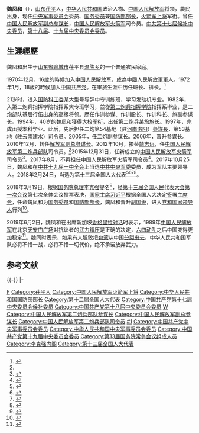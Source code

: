 {{Infobox Officeholder
|name = 魏凤和
|image name = Wei Fenghe 2019 Shangri-La Dialogue.jpg
|caption = 魏鳳和出席2019年[[香格里拉對話|香格里拉對話]]
|office = {{PRC}}[[国务委员|国务委员]]<br>（排名第一）
|premier = [[李克强|李克强]]
|alongside = [[王勇_(1955年12月)|王勇]]、[[王毅|王毅]]、[[肖捷|肖捷]]、[[赵克志|赵克志]]
|term_start = 2018年3月19日
|term_end =
|now1 = {{PRC}}[[中华人民共和国国防部部长|国防部部长]]
|premier1 = [[李克強|李克強]]
|1blankname1 = {{nowrap|军委主席}}
|1namedata1 = [[习近平|习近平]]
|predecessor1 = [[常万全|常万全]]
|successor1 = 
|term_start1 = 2018年3月19日
|term_end1 = 
|birthname =
|other_names =
|foreign_names =
|english_names =
|sex = 男
|date of birth = {{birth year and age|1954|2}}
|place of birth = {{CHN}}[[山东省|山东省]][[茌平县|茌平县]]
|date of death = 
|place of death = 
|nationality = {{CHN}}
|residence = [[北京市|北京市]]
|languages = [[汉语|汉语]]
|height =
|weight =
|unit = 战略导弹部队
|commands = [[中华人民共和国国防部|国防部]]<br>[[中国人民解放军火箭军|中国人民解放军火箭军]]<br>[[中国人民解放军第二炮兵部队|中国人民解放军第二炮兵部队]]<br>第二炮兵第53基地<br>第二炮兵第54基地813旅<br>第二炮兵第54基地813团发射1营1连3排
|party = {{CPC}}
|rank = [[File:PLA_General.svg|15px]] [[中国人民解放军上将|火箭军上将]]
|spouse = 
|relatives = 
|educate = 
* [[中国人民解放军国防大学|国防大学]]合同战役指挥专业
* [[中国人民解放军火箭军指挥学院|第二炮兵指挥学院]]指挥系
|work =
|award =
|rankrecord =
* 1994年9月被授予大校军衔
* 2004年7月晋升少将军衔
* 2008年7月晋升中将军衔
* 2012年11月晋升上将军衔
|allegiance = {{PRC}}
|serviceyears = 1970年至今
|branch = {{PLA-RF}}
|otherwork = [[国务委员|国务委员]]（排名第一）<br>[[中央军事委员会|中央军事委员会]]委员
}}

'''魏凤和'''（{{bd|1954年|2月||catIdx=W魏}}），[[山东省|山东]][[茌平县|茌平]]人，[[中华人民共和国|中华人民共和国]]政治人物、[[中国人民解放军|中国人民解放军]]将领，農民出身，现任[[中央军事委员会|中央军事委员会]]委员、[[国务委员|国务委员]]兼[[中华人民共和国国防部部长|国防部部长]]，[[中国人民解放军上将|火箭军上将]]军衔。曾任[[中国人民解放军总参谋部|中国人民解放军副总参谋长]]，[[中国人民解放军火箭军|中国人民解放军火箭军]]司令员。[[中国共产党第十七届中央委员会候补委员列表|中共第十七届候补中央委员]]，[[中国共产党第十八届中央委员会委员列表|第十八届]]、[[中国共产党第十九届中央委员会委员|十九届中央委员会委员]]。

==生涯經歷==
魏凤和出生于[[山东省|山东省]][[聊城市|聊城市]]茌平县[[温陈乡|温陈乡]]的一个普通农民家庭。

1970年12月，16歲的時候加入[[中国人民解放军|中国人民解放军]]，成為中國人民解放軍軍人。1972年1月，18歲的時候加入[[中国共产党|中国共产党]]。在軍旅生涯中历任班长、排长。<ref name="魏凤和同志简历">{{cite web |title=魏凤和同志简历 |url=http://www.gov.cn/guoqing/2018-03/19/content_5275628.htm |website=中国政府网 |accessdate=2022-02-07 |date=2018-03-19}}</ref>

21岁时，进入[[中华人民共和国国防科学技术工业委员会|国防科工委]]某大型号导弹中专训练班，学习发动机专业。1982年，入第二炮兵指挥学院指挥系大专班学习，並從[[中国人民解放军火箭军指挥学院|第二炮兵指挥学院]]指挥系毕业，是二炮部队基层行伍出身的高级将领。歷任作训参谋、作训股长、作训科长、旅副参谋长。1994年，40岁的魏凤和獲得[[大校|大校]][[中国人民解放军军衔|军衔]]，出任第二炮兵某旅[[旅长|旅长]]。1997年，完成函授本科学业。此后，先后担任二炮第54基地（驻[[河南省|河南]][[洛阳市|洛阳]]）[[參謀長|參謀長]]，第53基地（驻[[云南省|云南]][[建水县|建水]]）[[司令员|司令员]]。2005年，任二炮副参谋长。2006年，晋升参谋长。2010年12月，转任[[中国人民解放军总参谋部|解放军副总参谋长]]。2012年10月，接替[[靖志远|靖志远]]，任[[中国人民解放军火箭军|中国人民解放军第二炮兵部队]]司令员。<ref name="魏凤和同志简历" />2015年12月31日，任新成立的[[中国人民解放军火箭军|中国人民解放军火箭军]]司令员<ref>{{cite web |url = http://news.sina.com.cn/c/sz/2016-01-01/doc-ifxncyar6151663.shtml |title = 魏凤和任解放军火箭军司令员 王家胜任政委 |publisher = 新浪网 |accessdate = 2016-01-01 |archive-date = 2016-01-04 |archive-url = https://web.archive.org/web/20160104192832/http://news.sina.com.cn/c/sz/2016-01-01/doc-ifxncyar6151663.shtml |dead-url = no }}</ref>。2017年8月，不再担任中国人民解放军火箭军司令员<ref name="sly">{{cite news|url=http://news.ifeng.com/a/20170916/52020228_0.shtml|title=周亚宁任火箭军司令员|date=2017-09-16|newspaper=凤凰网|accessdate=2017-09-16|archive-date=2019-05-12|archive-url=https://web.archive.org/web/20190512220058/http://news.ifeng.com/a/20170916/52020228_0.shtml|dead-url=no}}</ref>。2017年10月25日，魏凤和在[[中共十九届一中全会|中共十九届一中全会]]上当选[[中央军事委员会|中共中央军委]]委员，成为军队主要领导人。2018年2月24日，当选为[[第十三届全国人大代表|第十三届全国人大代表]]<ref>{{Cite web|title=（受权发布）中华人民共和国第十三届全国人民代表大会代表名单-中新网|url=http://www.chinanews.com/gn/2018/02-25/8453959.shtml|accessdate=2021-02-19|work=[[中国新闻网|中国新闻网]]|archive-date=2018-02-27|archive-url=https://web.archive.org/web/20180227031724/http://www.chinanews.com/gn/2018/02-25/8453959.shtml|dead-url=no}}</ref><ref>{{cite web | title=中华人民共和国第十三届全国人民代表大会代表名单 | website=[[光明网_(中国)|光明网]] | date=2018-02-25 | url=https://news.gmw.cn/2018-02/25/content_27792557.htm | language=zh | access-date=2021-02-19}}</ref><ref>{{cite web | title=第十三届全国人民代表大会代表名单（2980名） | website=[[澎湃新闻|澎湃新闻]]-The Paper | url=https://www.thepaper.cn/newsDetail_forward_2008905 | language=zh | access-date=2021-02-19 | archive-date=2018-03-23 | archive-url=https://web.archive.org/web/20180323190049/https://www.thepaper.cn/newsDetail_forward_2008905 | dead-url=no }}</ref><ref>{{cite web | title=中华人民共和国第十三届全国人民代表大会代表名单 | website=[[中国网|中国网]] | date=2018-02-25 | url=http://news.china.com.cn/2018-02/25/content_50599587.htm | language=zh | access-date=2021-02-19 | archive-date=2021-02-21 | archive-url=https://web.archive.org/web/20210221201146/http://news.china.com.cn/2018-02/25/content_50599587.htm | dead-url=no }}</ref>。

2018年3月19日，根据[[中华人民共和国国务院总理|国务院总理]][[李克强|李克强]]提名<ref>{{cite news|url=http://www.xinhuanet.com/politics/2018lh/2018-03/19/c_1122556506.htm|title=根据宪法，国务院总理李克强提名魏凤和、王勇、王毅、肖捷、赵克志为国务委员人选|publisher=新华网|date=2018-03-19|accessdate=2018-03-20|archive-date=2018-03-20|archive-url=https://web.archive.org/web/20180320110142/http://www.xinhuanet.com/politics/2018lh/2018-03/19/c_1122556506.htm|dead-url=no}}</ref>，经[[第十三届全国人民代表大会第一次会议|第十三届全国人民代表大会第一次会议]]第七次全体会议投票表决，[[中华人民共和国主席|国家主席]][[习近平|习近平]]根据全国人大决定签署[[中华人民共和国主席令|主席令]]，任命魏凤和为[[国务委员|国务委员]]和[[中华人民共和国国防部部长|国防部部长]]，魏凤和晋升[[国家级副职|副国级]]，进入[[党和国家领导人|党和国家领导人]]行列<ref>{{cite news|url=http://www.81.cn/2018zt/2018-03/19/content_7977140.htm|title=魏凤和被任命为国务委员、国防部部长|date=2018-03-19|newspaper=中国军网|accessdate=2018-03-19|archive-date=2020-11-09|archive-url=https://web.archive.org/web/20201109133626/http://www.81.cn/2018zt/2018-03/19/content_7977140.htm|dead-url=no}}</ref>。

2019年6月2日，魏凤和在出席新加坡[[香格里拉对话|香格里拉对话]]时表示，1989年[[中国人民解放军|中国人民解放军]]在北京[[天安门广场|天安门广场]]对抗议者的[[六四清场|武力镇压]]是正确的决定，[[六四事件|六四动乱]]之后中国变得更加稳定<ref>{{cite news|url=https://www.voachinese.com/a/china-defense-minister-tiananmen-justified/4942286.html|title=魏凤和称六四天安门镇压是正确的|date=2019-06-02|newspaper=美国之音中文网|accessdate=2019-06-02|archive-date=2020-12-15|archive-url=https://web.archive.org/web/20201215031602/https://www.voachinese.com/a/china-defense-minister-tiananmen-justified/4942286.html|dead-url=no}}</ref>。魏同时表示，如果有人胆敢把[[台湾|台湾]]从中国[[台湾独立|分裂出去]]，中华人民共和国军队必将不惜一战，必将不惜一切代价，绝不承诺放弃武力。

== 参考文献 ==
{{Reflist|30em}}

{{-}}
{{start box}}
{{s-gov|prc}}
{{s-before|[[常万全|常万全]]}}
{{s-title|[[中华人民共和国国防部部长|中华人民共和国国防部部长]]|2018年3月－}}
{{s-inc}}
{{s-mil|pla}}
{{s-new}}
{{s-title|[[中国人民解放军火箭军|中国人民解放军火箭军]][[司令员|司令员]]|2015年12月－2017年8月}}  
{{s-after|[[周亚宁|周亚宁]]}}
{{s-before|[[靖志远|靖志远]]}}
{{s-title|[[中国人民解放军火箭军|中国人民解放军第二炮兵部队]]司令员|2012年10月－2015年12月}}  
{{s-none|二炮升格为火箭军}}
|-
{{s-none|副总长从4人增为5人}}
{{s-title|[[中国人民解放军总参谋部|中国人民解放军副总参谋长]]|2010年12月－2012年10月}}
{{s-after|[[戚建国|戚建国]]}}
{{s-before|[[王久荣|王久荣]]}}
{{s-title|[[中国人民解放军火箭军|中国人民解放军第二炮兵部队]][[參謀長|參謀長]]|2006年12月－ 2010年12月}}  
{{s-after|[[陆福恩|陆福恩]]}}
{{end box}}

{{党和国家领导人}}
{{国务院/13|国务委员|部门首长}}
{{国务院/国务委员}}
{{中华人民共和国国防部部长}}
{{中央军委}}
{{中华人民共和国现役上将}}
{{中央军委/19}}
{{中央军委/18}}
{{中国人民解放军火箭军司令员}}
{{中国人民解放军火箭军参谋长}}
{{中国人民解放军上将/2012}}

[[Category:魏姓|F]]
[[Category:茌平人|Category:茌平人]]
[[Category:中国人民解放军火箭军上将|Category:中国人民解放军火箭军上将]]
[[Category:中华人民共和国国防部部长|Category:中华人民共和国国防部部长]]
[[Category:第十二届全国人大代表|Category:第十二届全国人大代表]]
[[Category:中国共产党第十七届中央委员会候补委员|Category:中国共产党第十七届中央委员会候补委员]]
[[Category:中国共产党第十八届中央委员会委员|Category:中国共产党第十八届中央委员会委员]]
[[Category:山东军界人士|W]]
[[Category:中国人民解放军第二炮兵部队参谋长|Category:中国人民解放军第二炮兵部队参谋长]]
[[Category:中国人民解放军副总参谋长|Category:中国人民解放军副总参谋长]]
[[Category:中国人民解放军第二炮兵部队司令员|Category:中国人民解放军第二炮兵部队司令员]]
[[Category:中国人民解放军火箭军司令员|#1]]
[[Category:中国共产党中央军事委员会委员|Category:中国共产党中央军事委员会委员]]
[[Category:中华人民共和国中央军事委员会委员|Category:中华人民共和国中央军事委员会委员]]
[[Category:中国共产党第十九届中央委员会委员|Category:中国共产党第十九届中央委员会委员]]
[[Category:第13届国务院常务会议组成人员|Category:第13届国务院常务会议组成人员]]
[[Category:李克强内阁|Category:李克强内阁]]
[[Category:第十三届全国人大代表|Category:第十三届全国人大代表]]
